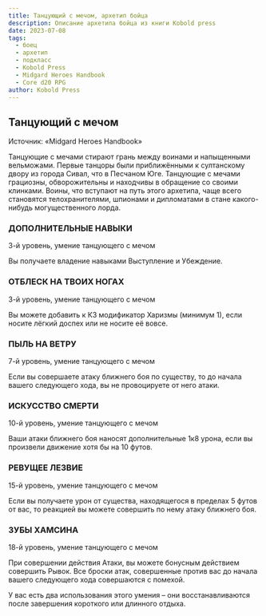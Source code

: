 ```yaml
---
title: Танцующий с мечом, архетип бойца
description: Описание архетипа бойца из книги Kobold press
date: 2023-07-08
tags:
  - боец
  - архетип
  - подкласс
  - Kobold Press
  - Midgard Heroes Handbook
  - Core d20 RPG
author: Kobold Press
---
```


## Танцующий с мечом

Источник: «Midgard Heroes Handbook»

Танцующие с мечами стирают грань между воинами и напыщенными вельможами. Первые танцоры были приближёнными к султанскому двору из города Сивал, что в Песчаном Юге. Танцующие с мечами грациозны, обворожительны и находчивы в обращение со своими клинками. Воины, что вступают на путь этого архетипа, чаще всего становятся телохранителями, шпионами и дипломатами в стане какого-нибудь могущественного лорда.

### ДОПОЛНИТЕЛЬНЫЕ НАВЫКИ

3-й уровень, умение танцующего с мечом

Вы получаете владение навыками Выступление и Убеждение.

### ОТБЛЕСК НА ТВОИХ НОГАХ

3-й уровень, умение танцующего с мечом

Вы можете добавить к КЗ модификатор Харизмы (минимум 1), если носите лёгкий доспех или не носите её вовсе.

### ПЫЛЬ НА ВЕТРУ

7-й уровень, умение танцующего с мечом

Если вы совершаете атаку ближнего боя по существу, то до начала вашего следующего хода, вы не провоцируете от него атаки.

### ИСКУССТВО СМЕРТИ

10-й уровень, умение танцующего с мечом

Ваши атаки ближнего боя наносят дополнительные 1к8 урона, если вы произвели движение хотя бы на 10 футов.

### РЕВУЩЕЕ ЛЕЗВИЕ

15-й уровень, умение танцующего с мечом

Если вы получаете урон от существа, находящегося в пределах 5 футов от вас, то реакцией вы можете совершить по нему атаку ближнего боя.

### ЗУБЫ ХАМСИНА

18-й уровень, умение танцующего с мечом

При совершении действия Атаки, вы можете бонусным действием совершить Рывок. Все броски атак, совершенные против вас до начала вашего следующего хода совершаются с помехой.

У вас есть два использования этого умения – они восстанавливаются после завершения короткого или длинного отдыха.
